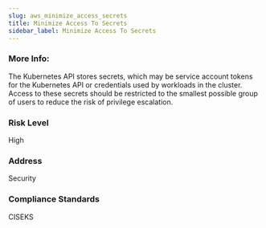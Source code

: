```yaml
---
slug: aws_minimize_access_secrets
title: Minimize Access To Secrets
sidebar_label: Minimize Access To Secrets
---
```


### More Info:

The Kubernetes API stores secrets, which may be service account tokens for the Kubernetes API or credentials used by workloads in the cluster. Access to these secrets should be restricted to the smallest possible group of users to reduce the risk of privilege escalation.

### Risk Level

High

### Address

Security

### Compliance Standards

CISEKS

